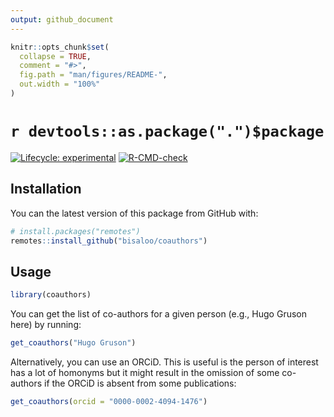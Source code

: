 ```yaml
---
output: github_document
---
```


<!-- README.md is generated from README.Rmd. Please edit that file -->

```r
knitr::opts_chunk$set(
  collapse = TRUE,
  comment = "#>",
  fig.path = "man/figures/README-",
  out.width = "100%"
)
```

# `r devtools::as.package(".")$package`

<!-- badges: start -->
[![Lifecycle: experimental](https://img.shields.io/badge/lifecycle-experimental-orange.svg)](https://lifecycle.r-lib.org/articles/stages.html#experimental)
[![R-CMD-check](https://github.com/Bisaloo/coauthors/workflows/R-CMD-check/badge.svg)](https://github.com/Bisaloo/coauthors/actions)
<!-- badges: end -->

## Installation

You can the latest version of this package from GitHub with:

```r
# install.packages("remotes")
remotes::install_github("bisaloo/coauthors")
```

## Usage

```r
library(coauthors)
```

You can get the list of co-authors for a given person (e.g., Hugo Gruson here)
by running:

```r
get_coauthors("Hugo Gruson")
```

Alternatively, you can use an ORCiD. This is useful is the person of interest
has a lot of homonyms but it might result in the omission of some co-authors if
the ORCiD is absent from some publications:

```r
get_coauthors(orcid = "0000-0002-4094-1476")
```
